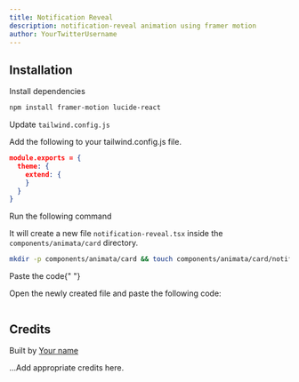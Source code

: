 ```yaml
---
title: Notification Reveal
description: notification-reveal animation using framer motion
author: YourTwitterUsername
---
```


<ComponentPreview name="card-notification-reveal--docs" />

## Installation

<Steps>
<Step>Install dependencies</Step>

```bash
npm install framer-motion lucide-react
```

<Step>Update `tailwind.config.js`</Step>

Add the following to your tailwind.config.js file.

```json
module.exports = {
  theme: {
    extend: {
    }
  }
}
```

<Step>Run the following command</Step>

It will create a new file `notification-reveal.tsx` inside the `components/animata/card` directory.

```bash
mkdir -p components/animata/card && touch components/animata/card/notification-reveal.tsx
```

<Step>Paste the code</Step>{" "}

Open the newly created file and paste the following code:

```jsx file=<rootDir>/animata/card/notification-reveal.tsx

```

</Steps>

## Credits

Built by [Your name](https://github.com/YourGithubUsername)

...Add appropriate credits here.
